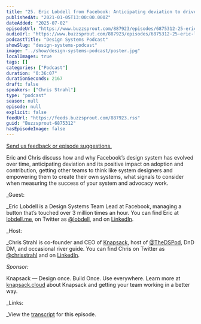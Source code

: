 ```yaml
---
title: "25. Eric Lobdell from Facebook: Anticipating deviation to drive adoption and contribution"
publishedAt: "2021-01-05T13:00:00.000Z"
dateAdded: "2025-07-02"
episodeUrl: "https://www.buzzsprout.com/887923/episodes/6875312-25-eric-lobdell-from-facebook-anticipating-deviation-to-drive-adoption-and-contribution.mp3"
audioUrl: "https://www.buzzsprout.com/887923/episodes/6875312-25-eric-lobdell-from-facebook-anticipating-deviation-to-drive-adoption-and-contribution.mp3"
podcastTitle: "Design Systems Podcast"
showSlug: "design-systems-podcast"
image: "../show/design-systems-podcast/poster.jpg"
localImages: true
tags: []
categories: ["Podcast"]
duration: "0:36:07"
durationSeconds: 2167
draft: false
speakers: ["Chris Strahl"]
type: "podcast"
season: null
episode: null
explicit: false
feedUrl: "https://feeds.buzzsprout.com/887923.rss"
guid: "Buzzsprout-6875312"
hasEpisodeImage: false
---
```

[Send us feedback or episode suggestions.](https://www.buzzsprout.com/twilio/text_messages/887923/open_sms)

Eric and Chris discuss how and why Facebook’s design system has evolved over time, anticipating deviation and its positive impact on adoption and contribution, getting other teams to think like system designers and empowering them to create their own systems, what signals to consider when measuring the success of your system and advocacy work.  
  
_Guest:  
  
_Eric Lobdell is a Design Systems Team Lead at Facebook, managing a button that’s touched over 3 million times an hour. You can find Eric at [lobdell.me](https://www.lobdell.me/), on Twitter as [@lobdelI](https://twitter.com/lobdeli), and on [LinkedIn](https://www.linkedin.com/in/ericben/).  
  
_Host:  
  
_Chris Strahl is co-founder and CEO of [Knapsack](https://www.knapsack.cloud/), host of [@TheDSPod](https://twitter.com/thedspod), DnD DM, and occasional river guide. You can find Chris on Twitter as [@chrisstrahl](https://twitter.com/chrisstrahl) and on [LinkedIn](https://www.linkedin.com/in/chrisstrahl/).  
  
_Sponsor:_

Knapsack — Design once. Build Once. Use everywhere. Learn more at [knapsack.cloud](https://www.knapsack.cloud/) about Knapsack and getting your team working in a better way.  
  
_Links:  
  
_View the [transcript](https://drive.google.com/file/d/1oTP5Wr4GAT9ljm3xVr3zATxUNK_vOR4H/view?usp=sharing) for this episode.
